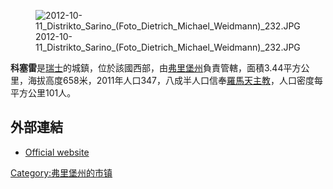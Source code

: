 [[Image:2012-10-11_Distrikto_Sarino_(Foto_Dietrich_Michael_Weidmann)_232.JPG|right]]

'''科塞雷'''是[[瑞士|瑞士]]的城鎮，位於該國西部，由[[弗里堡州|弗里堡州]]負責管轄，面積3.44平方公里，海拔高度658米，2011年人口347，八成半人口信奉[[羅馬天主教|羅馬天主教]]，人口密度每平方公里101人。

==外部連結==
* [http://www.corserey.ch Official website] {{Wayback|url=http://www.corserey.ch/ |date=20110825073613 }} {{fr icon}}

{{Switzerland-geo-stub}}
[[Category:弗里堡州的市镇|Category:弗里堡州的市镇]]